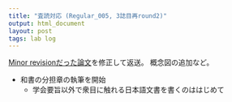 ```yaml
---
title: "査読対応 (Regular_005, 3誌目再round2)"
output: html_document
layout: post
tags: lab log
---
```


[Minor revisionだった論文](https://keachmurakami.github.io/2018/04/14/pub_etr_model.html)を修正して返送。
概念図の追加など。

- 和書の分担章の執筆を開始
  - 学会要旨以外で衆目に触れる日本語文書を書くのははじめて
